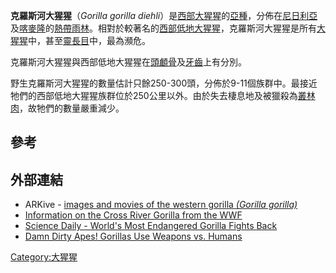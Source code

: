 {{Subspeciesbox
| name = 克羅斯河大猩猩
| status = CR
| status_system = iucn3.1
| trend = down
| status_ref = <ref name=iucn>{{IUCN2007|assessors=Oates, J.F., Bergl, R.A., Sunderland-Groves, J. & Dunn, A.|year=2007|title=Gorilla gorilla ssp. diehli|downloaded=2007-09-13}}</ref>
| image = Cross river gorilla.jpg
| genus = Gorilla
| species = gorilla
| species link = 西部大猩猩
| subspecies = diehli
| authority = ([[Paul_Matschie|Matschie]], 1904)
}}

'''克羅斯河大猩猩'''（''Gorilla gorilla diehli''）是[[西部大猩猩|西部大猩猩]]的[[亞種|亞種]]，分佈在[[尼日利亞|尼日利亞]]及[[喀麥隆|喀麥隆]]的[[熱帶雨林|熱帶雨林]]。相對於較著名的[[西部低地大猩猩|西部低地大猩猩]]，克羅斯河大猩猩是所有[[大猩猩|大猩猩]]中，甚至[[靈長目|靈長目]]中，最為瀕危。

克羅斯河大猩猩與西部低地大猩猩在[[頭顱骨|頭顱骨]]及[[牙齒|牙齒]]上有分別。

野生克羅斯河大猩猩的數量估計只餘250-300頭，分佈於9-11個族群中。最接近牠們的西部低地大猩猩族群位於250公里以外。由於失去棲息地及被獵殺為[[叢林肉|叢林肉]]，故牠們的數量嚴重減少。

== 參考 ==
{{reflist}}

== 外部連結 ==
* ARKive - [https://web.archive.org/web/20060507073254/http://www.arkive.org/species/GES/mammals/Gorilla_gorilla/ images and movies of the western gorilla ''(Gorilla gorilla)'']
* [https://web.archive.org/web/20060320042324/http://www.worldwildlife.org/gorillas/subspecies/cross_river.cfm Information on the Cross River Gorilla from the WWF]
* [http://www.sciencedaily.com/releases/2007/12/071205122539.htm Science Daily - World's Most Endangered Gorilla Fights Back] {{Wayback|url=http://www.sciencedaily.com/releases/2007/12/071205122539.htm |date=20200229155447 }}
* [http://blog.wired.com/defense/2007/11/gorillas-turn-t.html Damn Dirty Apes! Gorillas Use Weapons vs. Humans] {{Wayback|url=http://blog.wired.com/defense/2007/11/gorillas-turn-t.html |date=20090331101854 }}
{{Hominidae nav}}
{{Taxonbar|from=Q557342}}

[[Category:大猩猩|Category:大猩猩]]